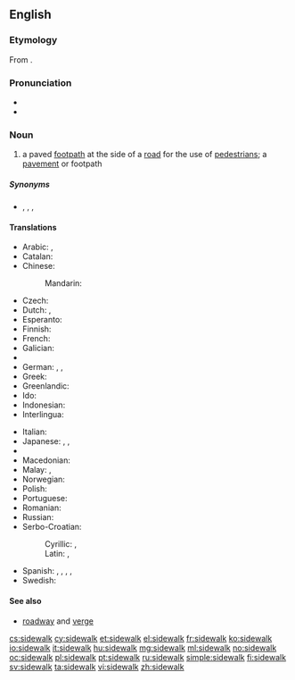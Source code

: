 ==English==
{{wikipedia}}

===Etymology===
From {{compound|side|walk|lang=en}}.

===Pronunciation===
* {{IPA|/saɪdwɔːk/|lang=en}}
* {{audio|en-us-sidewalk.ogg|Audio (US)}}

===Noun===
{{en-noun}}

# {{US}} a paved [[footpath]] at the side of a [[road]] for the use of [[pedestrian]]s; a [[pavement]] {{qualifier|UK}} or footpath {{qualifier|Australia}}

=====Synonyms=====
* {{sense|paved footpath}} {{onym|en|footpath}}, {{onym|en|footway}}, {{onym|en|platform}}, {{onym|en|pavement}}

====Translations====
{{trans-top|paved footpath}}
* Arabic: {{t-|ar|رصيف|m|tr=raSiif}}, {{t-|ar|طوار|m|tr=Tawaar, Tuwaar}}
* Catalan: {{t-|ca|vorera|f}}
* Chinese:
*: Mandarin: {{t-|cmn|人行道|tr=rénxíngdào|sc=Hani}}
* Czech: {{t+|cs|chodník|m}}
* Dutch: {{t+|nl|stoep|f|m}}, {{t+|nl|trottoir|n}}
* Esperanto: {{t-|eo|trotuaro|xs=Esperanto}}
* Finnish: {{t+|fi|jalkakäytävä}}
* French: {{t+|fr|trottoir|m}}
* Galician: {{t-|gl|calzada|f}}
* {{trreq|Georgian}}
* German: {{t+|de|Bürgersteig|m}}, {{t+|de|Gehweg|m}}, {{t+|de|Gehsteig|m}}
* Greek: {{t+|el|πεζοδρόμιο|n|tr=pezodrómio|sc=Grek}}
* Greenlandic: {{t-|kl|aqqutissiaq}}
* Ido: {{t+|io|trotuaro|xs=Ido}}
* Indonesian: {{t+|id|trotoar}}
* Interlingua: {{t-|ia|trottoir}}
{{trans-mid}}
* Italian: {{t+|it|marciapiede|m}}
* Japanese: {{t+|ja|歩道|tr=ほどう, hodō}},  {{t+|ja|舗道|tr=ほどう, hodō}}, {{t-|ja|舗装|tr=ほそう, hosō}}
* {{trreq|Korean}}
* Macedonian: {{t-|mk|тротоар|m|tr=trotoár}}
* Malay: {{t|ms|laluan jalan kaki}}, {{t|ms|trotoar}}
* Norwegian: {{t-|no|fortau|n}}
* Polish: {{t+|pl|chodnik|m}}
* Portuguese: {{t+|pt|calçada|f}}
* Romanian: {{t+|ro|trotuar|n}}
* Russian: {{t+|ru|тротуар|m|tr=trotuár}}
* Serbo-Croatian:
*: Cyrillic: {{t-|sh|тротоар|m}}, {{t-|sh|плочник|m}}
*: Latin: {{t-|sh|trotoar|m}}, {{t-|sh|pločnik|m}}
* Spanish: {{t+|es|acera|f}}, {{t+|es|andén|m}} {{qualifier|Colombia}}, {{t+|es|banqueta|f}} {{qualifier|Guatemala|Mexico}}, {{t+|es|escarpa|f}} {{qualifier|Southeastern Mexico}}, {{t+|es|vereda|f}} {{qualifier|Argentina|Chile|Paraguay|Uruguay}}
* Swedish: {{t+|sv|trottoar}}
{{trans-bottom}}

====See also====
* [[roadway]] and [[verge]]

[[cs:sidewalk]]
[[cy:sidewalk]]
[[et:sidewalk]]
[[el:sidewalk]]
[[fr:sidewalk]]
[[ko:sidewalk]]
[[io:sidewalk]]
[[it:sidewalk]]
[[hu:sidewalk]]
[[mg:sidewalk]]
[[ml:sidewalk]]
[[no:sidewalk]]
[[oc:sidewalk]]
[[pl:sidewalk]]
[[pt:sidewalk]]
[[ru:sidewalk]]
[[simple:sidewalk]]
[[fi:sidewalk]]
[[sv:sidewalk]]
[[ta:sidewalk]]
[[vi:sidewalk]]
[[zh:sidewalk]]